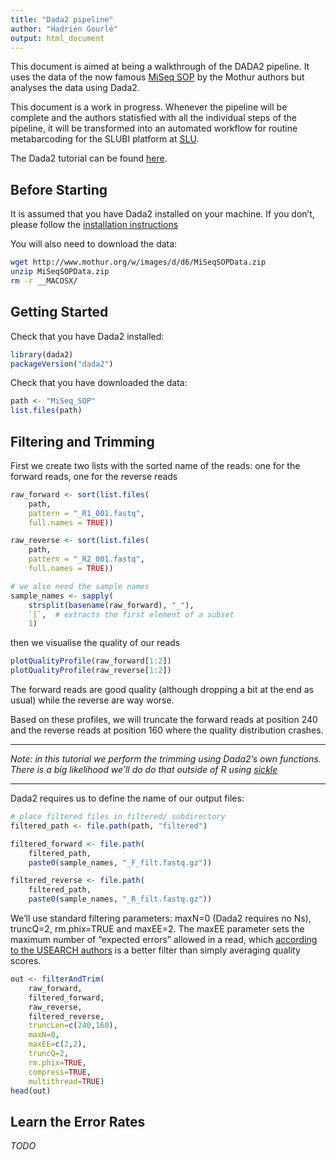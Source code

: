```yaml
---
title: "Dada2 pipeline"
author: "Hadrien Gourlé"
output: html_document
---
```


This document is aimed at being a walkthrough of the DADA2 pipeline.
It uses the data of the now famous [MiSeq SOP](http://www.mothur.org/wiki/MiSeq_SOP) by the Mothur authors but analyses the data using Dada2.

This document is a work in progress.
Whenever the pipeline will be complete and the authors statisfied with all the individual steps of the pipeline, it will be transformed into an automated workflow for routine metabarcoding for the SLUBI platform at [SLU](https://www.slu.se).

The Dada2 tutorial can be found [here](http://benjjneb.github.io/dada2/tutorial.html).

## Before Starting

It is assumed that you have Dada2 installed on your machine.
If you don't, please follow the [installation instructions](http://benjjneb.github.io/dada2/dada-installation.html)

You will also need to download the data:

```bash
wget http://www.mothur.org/w/images/d/d6/MiSeqSOPData.zip
unzip MiSeqSOPData.zip
rm -r __MACOSX/
```

## Getting Started

Check that you have Dada2 installed:

```r
library(dada2)
packageVersion("dada2")
```

Check that you have downloaded the data:

```r
path <- "MiSeq_SOP"
list.files(path)
```

## Filtering and Trimming

First we create two lists with the sorted name of the reads: one for the forward reads, one for the reverse reads

```r
raw_forward <- sort(list.files(
    path,
    pattern = "_R1_001.fastq",
    full.names = TRUE))

raw_reverse <- sort(list.files(
    path,
    pattern = "_R2_001.fastq",
    full.names = TRUE))

# we also need the sample names
sample_names <- sapply(
    strsplit(basename(raw_forward), "_"),
    `[`,  # extracts the first element of a subset
    1)
```

then we visualise the quality of our reads

```r
plotQualityProfile(raw_forward[1:2])
plotQualityProfile(raw_reverse[1:2])
```

The forward reads are good quality (although dropping a bit at the end as usual) while the reverse are way worse.

Based on these profiles, we will truncate the forward reads at position 240 and the reverse reads at position 160 where the quality distribution crashes.

---

*Note: in this tutorial we perform the trimming using Dada2's own functions.*
*There is a big likelihood we'll do do that outside of R using [sickle](https://github.com/najoshi/sickle)*

---

Dada2 requires us to define the name of our output files:

```r
# place filtered files in filtered/ subdirectory
filtered_path <- file.path(path, "filtered") 

filtered_forward <- file.path(
    filtered_path,
    paste0(sample_names, "_F_filt.fastq.gz"))

filtered_reverse <- file.path(
    filtered_path,
    paste0(sample_names, "_R_filt.fastq.gz"))
```

We’ll use standard filtering parameters: maxN=0 (Dada2 requires no Ns), truncQ=2, rm.phix=TRUE and maxEE=2.
The maxEE parameter sets the maximum number of “expected errors” allowed in a read, which [according to the USEARCH authors](http://www.drive5.com/usearch/manual/expected_errors.html) is a better filter than simply averaging quality scores.

```r
out <- filterAndTrim(
    raw_forward,
    filtered_forward,
    raw_reverse,
    filtered_reverse,
    truncLen=c(240,160),
    maxN=0,
    maxEE=c(2,2),
    truncQ=2,
    rm.phix=TRUE,
    compress=TRUE,
    multithread=TRUE)
head(out)
```

## Learn the Error Rates

*TODO*
